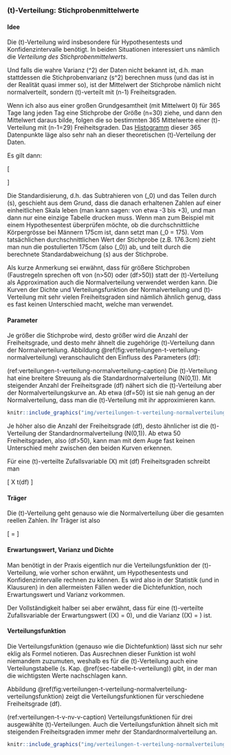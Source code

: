 ### \(t\)-Verteilung: Stichprobenmittelwerte {#sec-t-verteilung}

#### Idee {-}

Die \(t\)-Verteilung wird insbesondere für Hypothesentests und Konfidenzintervalle benötigt. In beiden Situationen interessiert uns nämlich die *Verteilung des Stichprobenmittelwerts*.

Und falls die wahre Varianz \(\sigma^2\) der Daten nicht bekannt ist, d.h. man stattdessen die Stichprobenvarianz \(s^2\) berechnen muss (und das ist in der Realität quasi immer so), ist der Mittelwert der Stichprobe nämlich nicht normalverteilt, sondern \(t\)-verteilt mit \(n-1\) Freiheitsgraden.

Wenn ich also aus einer großen Grundgesamtheit (mit Mittelwert 0) für 365 Tage lang jeden Tag eine Stichprobe der Größe \(n=30\) ziehe, und dann den Mittelwert daraus bilde, folgen die so bestimmten 365 Mittelwerte einer \(t\)-Verteilung mit \(n-1=29\) Freiheitsgraden. Das [Histogramm](#sec-histogramme) dieser 365 Datenpunkte läge also sehr nah an dieser theoretischen \(t\)-Verteilung der Daten.

Es gilt dann:

\[ \begin{aligned} T &= \frac{\bar{X} - \mu_0}{s} \sqrt{n} \\ T & \sim t(n-1) \end{aligned} \]

Die Standardisierung, d.h. das Subtrahieren von \(\mu_0\) und das Teilen durch \(s\), geschieht aus dem Grund, dass die danach erhaltenen Zahlen auf einer einheitlichen Skala leben (man kann sagen: von etwa -3 bis +3), und man dann nur eine einzige Tabelle drucken muss. Wenn man zum Beispiel mit einem Hypothesentest überprüfen möchte, ob die durchschnittliche Körpergrösse bei Männern 175cm ist, dann setzt man \(\mu_0 = 175\). Vom tatsächlichen durchschnittlichen Wert der Stichprobe (z.B. 176.3cm) zieht man nun die postulierten 175cm (also \(\mu_0\)) ab, und teilt durch die berechnete Standardabweichung \(s\) aus der Stichprobe.

Als kurze Anmerkung sei erwähnt, dass für größere Stichproben (Faustregeln sprechen oft von \(n>50\) oder \(df>50\)) statt der \(t\)-Verteilung als Approximation auch die Normalverteilung verwendet werden kann. Die Kurven der Dichte und Verteilungsfunktion der Normalverteilung und \(t\)-Verteilung mit sehr vielen Freiheitsgraden sind nämlich ähnlich genug, dass es fast keinen Unterschied macht, welche man verwendet.

#### Parameter {-}

Je größer die Stichprobe wird, desto größer wird die Anzahl der Freiheitsgrade, und desto mehr ähnelt die zugehörige \(t\)-Verteilung dann der Normalverteilung. Abbildung \@ref(fig:verteilungen-t-verteilung-normalverteilung) veranschaulicht den Einfluss des Parameters \(df\):

(ref:verteilungen-t-verteilung-normalverteilung-caption) Die \(t\)-Verteilung hat eine breitere Streuung als die Standardnormalverteilung \(N(0,1)\). Mit steigender Anzahl der Freiheitsgrade \(df\) nähert sich die \(t\)-Verteilung aber der Normalverteilungskurve an. Ab etwa \(df=50\) ist sie nah genug an der Normalverteilung, dass man die \(t\)-Verteilung mit ihr approximieren kann.

```r
knitr::include_graphics("img/verteilungen-t-verteilung-normalverteilung.png")
```

Je höher also die Anzahl der Freiheitsgrade \(df\), desto ähnlicher ist die \(t\)-Verteilung der Standardnormalverteilung \(N(0,1)\). Ab etwa 50 Freiheitsgraden, also \(df>50\), kann man mit dem Auge fast keinen Unterschied mehr zwischen den beiden Kurven erkennen.

Für eine \(t\)-verteilte Zufallsvariable \(X\) mit \(df\) Freiheitsgraden schreibt man

\[ X \sim t(df) \]

#### Träger {-}

Die \(t\)-Verteilung geht genauso wie die Normalverteilung über die gesamten reellen Zahlen. Ihr Träger ist also

\[ \mathcal{T} = \mathbb{R} \]

#### Erwartungswert, Varianz und Dichte {-}

Man benötigt in der Praxis eigentlich nur die Verteilungsfunktion der \(t\)-Verteilung, wie vorher schon erwähnt, um Hypothesentests und Konfidenzintervalle rechnen zu können. Es wird also in der Statistik (und in Klausuren) in den allermeisten Fällen weder die Dichtefunktion, noch Erwartungswert und Varianz vorkommen.

Der Vollständigkeit halber sei aber erwähnt, dass für eine \(t\)-verteilte Zufallsvariable der Erwartungswert \(\mathbb{E}(X) = 0\), und die Varianz \(\mathbb{V}(X) = \frac{df}{df-2}\) ist.

#### Verteilungsfunktion {-}

Die Verteilungsfunktion (genauso wie die Dichtefunktion) lässt sich nur sehr eklig als Formel notieren. Das Ausrechnen dieser Funktion ist wohl niemandem zuzumuten, weshalb es für die \(t\)-Verteilung auch eine Verteilungstabelle (s. Kap. \@ref(sec-tabelle-t-verteilung)) gibt, in der man die wichtigsten Werte nachschlagen kann.

Abbildung \@ref(fig:verteilungen-t-verteilung-normalverteilung-verteilungsfunktion) zeigt die Verteilungsfunktionen für verschiedene Freiheitsgrade \(df\).

(ref:verteilungen-t-v-nv-v-caption) Verteilungsfunktionen für drei ausgewählte \(t\)-Verteilungen. Auch die Verteilungsfunktion ähnelt sich mit steigenden Freiheitsgraden immer mehr der Standardnormalverteilung an.

```r
knitr::include_graphics("img/verteilungen-t-verteilung-normalverteilung-verteilungsfunktion.png")
```